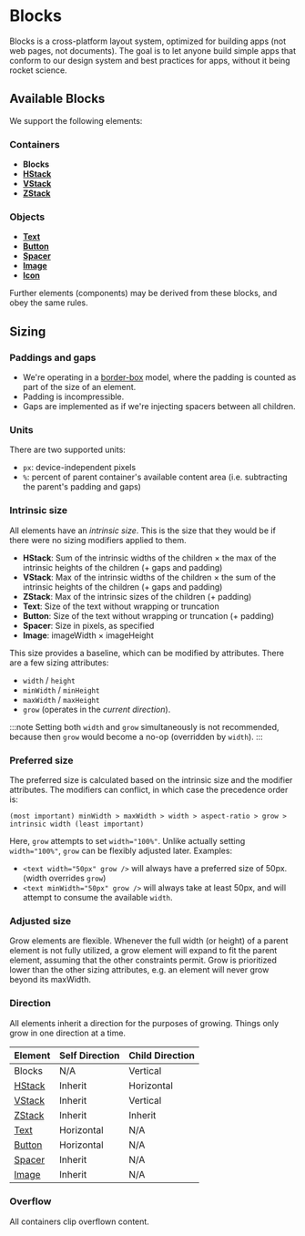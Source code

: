 # Blocks

Blocks is a cross-platform layout system, optimized for building apps (not web pages, not documents). The goal is to let anyone build simple apps that conform to our design system and best practices for apps, without it being rocket science.

## Available Blocks

We support the following elements:

### Containers

- **Blocks**
- [**HStack**](./stacks)
- [**VStack**](./stacks)
- [**ZStack**](./stacks)

### Objects

- [**Text**](./text)
- [**Button**](./button)
- [**Spacer**](./spacer)
- [**Image**](./image)
- [**Icon**](./icon)

Further elements (components) may be derived from these blocks, and obey the same rules.

## Sizing

### Paddings and gaps

- We're operating in a [border-box](https://developer.mozilla.org/en-US/docs/Web/CSS/box-sizing) model, where the padding is counted as part of the size of an element.
- Padding is incompressible.
- Gaps are implemented as if we're injecting spacers between all children.

### Units

There are two supported units:

- `px`: device-independent pixels
- `%`: percent of parent container's available content area (i.e. subtracting the parent's padding and gaps)

### Intrinsic size

All elements have an _intrinsic size_. This is the size that they would be if there were no sizing modifiers applied to them.

- **HStack**: Sum of the intrinsic widths of the children &times; the max of the intrinsic heights of the children (+ gaps and padding)
- **VStack**: Max of the intrinsic widths of the children &times; the sum of the intrinsic heights of the children (+ gaps and padding)
- **ZStack**: Max of the intrinsic sizes of the children (+ padding)
- **Text**: Size of the text without wrapping or truncation
- **Button**: Size of the text without wrapping or truncation (+ padding)
- **Spacer**: Size in pixels, as specified
- **Image**: imageWidth &times; imageHeight

This size provides a baseline, which can be modified by attributes. There are a few sizing attributes:

- `width` / `height`
- `minWidth` / `minHeight`
- `maxWidth` / `maxHeight`
- `grow` (operates in the _current direction_).

:::note
Setting both `width` and `grow` simultaneously is not recommended, because then `grow` would become a no-op (overridden by `width`).
:::

### Preferred size

The preferred size is calculated based on the intrinsic size and the modifier attributes. The modifiers can conflict, in which case the precedence order is:

`(most important) minWidth > maxWidth > width > aspect-ratio > grow > intrinsic width (least important)`

Here, `grow` attempts to set `width="100%"`. Unlike actually setting `width="100%"`, `grow` can be flexibly adjusted later. Examples:

- `<text width="50px" grow />` will always have a preferred size of 50px. (width overrides `grow`)
- `<text minWidth="50px" grow />` will always take at least 50px, and will attempt to consume the available `width`.

### Adjusted size

Grow elements are flexible. Whenever the full width (or height) of a parent element is not fully utilized, a grow element will expand to fit the parent element, assuming that the other constraints permit. Grow is prioritized lower than the other sizing attributes, e.g. an element will never grow beyond its maxWidth.

### Direction

All elements inherit a direction for the purposes of growing. Things only grow in one direction at a time.

| Element            | Self Direction | Child Direction |
| ------------------ | -------------- | --------------- |
| Blocks             | N/A            | Vertical        |
| [HStack](./stacks) | Inherit        | Horizontal      |
| [VStack](./stacks) | Inherit        | Vertical        |
| [ZStack](./stacks) | Inherit        | Inherit         |
| [Text](./text)     | Horizontal     | N/A             |
| [Button](./button) | Horizontal     | N/A             |
| [Spacer](./spacer) | Inherit        | N/A             |
| [Image](./image)   | Inherit        | N/A             |

### Overflow

All containers clip overflown content.

